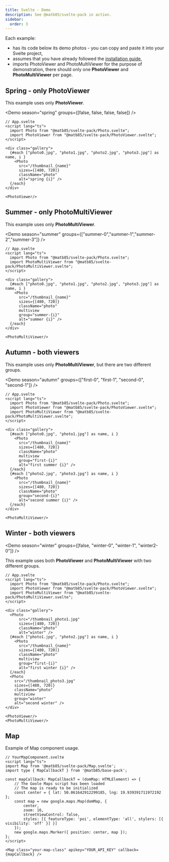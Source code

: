 ```yaml
---
title: Svelte - Demo
description: See @matb85/svelte-pack in action.
sidebar:
  order: 3
---
```


Each example:

- has its code below its demo photos - you can copy and paste it into your Svelte project,
- assumes that you have already followed the [installation guide](/components-pack/svelte-pack/introduction/),
- imports PhotoViewer and PhotoMultiViewer for the purpose of demonstration, there should only one **PhotoViewer** and **PhotoMultiViewer** per page.


## Spring - only PhotoViewer

This example uses only **PhotoViewer**.

<Demo season="spring" groups={[false, false, false, false]} />

```svelte
// App.svelte
<script lang="ts">
  import Photo from "@matb85/svelte-pack/Photo.svelte";
  import PhotoViewer from "@matb85/svelte-pack/PhotoViewer.svelte";
</script>

<div class="gallery">
  {#each ["photo0.jpg", "photo1.jpg", "photo2.jpg", "photo3.jpg"] as name, i }
    <Photo
      src="/thumbnail_{name}"
      sizes={[480, 720]}
      className="photo"
      alt="spring {i}" />
  {/each}
</div>

<PhotoViewer/>
```

## Summer - only PhotoMultiViewer

This example uses only **PhotoMultiViewer**.

<Demo season="summer" groups={["summer-0","summer-1","summer-2","summer-3"]} />

```svelte
// App.svelte
<script lang="ts">
  import Photo from "@matb85/svelte-pack/Photo.svelte";
  import PhotoMultiViewer from "@matb85/svelte-pack/PhotoMultiViewer.svelte";
</script>

<div class="gallery">
  {#each ["photo0.jpg", "photo1.jpg", "photo2.jpg", "photo3.jpg"] as name, i }
    <Photo
      src="/thumbnail_{name}"
      sizes={[480, 720]}
      className="photo"
      multiview
      group="summer-{i}"
      alt="summer {i}" />
  {/each}
</div>

<PhotoMultiViewer/>
```

## Autumn - both viewers

This example uses only **PhotoMultiViewer**, but there are two different groups.

<Demo season="autumn" groups={["first-0", "first-1", "second-0", "second-1"]} />

```svelte
// App.svelte
<script lang="ts">
  import Photo from "@matb85/svelte-pack/Photo.svelte";
  import PhotoViewer from "@matb85/svelte-pack/PhotoViewer.svelte";
  import PhotoMultiViewer from "@matb85/svelte-pack/PhotoMultiViewer.svelte";
</script>

<div class="gallery">
  {#each ["photo0.jpg", "photo1.jpg"] as name, i }
    <Photo
      src="/thumbnail_{name}"
      sizes={[480, 720]}
      className="photo"
      multiview
      group="first-{i}"
      alt="first summer {i}" />
  {/each}
  {#each ["photo2.jpg", "photo3.jpg"] as name, i }
    <Photo
      src="/thumbnail_{name}"
      sizes={[480, 720]}
      className="photo"
      group="second-{i}"
      alt="second summer {i}" />
  {/each}
</div>

<PhotoMultiViewer/>
```

## Winter - both viewers

<Demo season="winter" groups={[false, "winter-0", "winter-1", "winter2-0"]} />

This example uses both  **PhotoViewer** and **PhotoMultiViewer** with two different groups.

```svelte
// App.svelte
<script lang="ts">
  import Photo from "@matb85/svelte-pack/Photo.svelte";
  import PhotoViewer from "@matb85/svelte-pack/PhotoViewer.svelte";
  import PhotoMultiViewer from "@matb85/svelte-pack/PhotoMultiViewer.svelte";
</script>

<div class="gallery">
  <Photo
      src="/thumbnail_photo1.jpg"
      sizes={[480, 720]}
      className="photo"
      alt="winter" />
  {#each ["photo1.jpg", "photo2.jpg"] as name, i }
    <Photo
      src="/thumbnail_{name}"
      sizes={[480, 720]}
      className="photo"
      multiview
      group="first-{i}"
      alt="first winter {i}" />
  {/each}
  <Photo
    src="/thumbnail_photo3.jpg"
    sizes={[480, 720]}
    className="photo"
    multiview
    group="winter"
    alt="second winter" />
</div>

<PhotoViewer/>
<PhotoMultiViewer/>
```

## Map

Example of Map component usage.

<Map/>

```svelte
// YourMapComponent.svelte
<script lang="ts">
import Map from '@matb85/svelte-pack/Map.svelte';
import type { MapCallbackT } from '@matb85/base-pack';

const mapCallback: MapCallbackT = (domMap: HTMLElement) => {
    // The Goole Maps script has been loaded
    // The map is ready to be initialized
    const center = { lat: 50.061642912299185, lng: 19.939391711972192 };
    const map = new google.maps.Map(domMap, {
        center,
        zoom: 16,
        streetViewControl: false,
        styles: [{ featureType: 'poi', elementType: 'all', stylers: [{ visibility: 'off' }] }]
    });
    new google.maps.Marker({ position: center, map });
};
</script>

<Map class="your-map-class" apikey="YOUR_API_KEY" callback={mapCallback} />
```